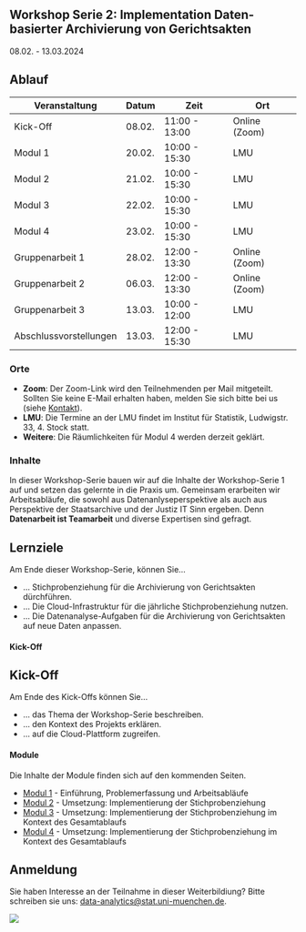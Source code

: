 ## Workshop Serie 2: Implementation Daten-basierter Archivierung von Gerichtsakten {.unnumbered}

08.02. - 13.03.2024


## Ablauf

| Veranstaltung      | Datum      | Zeit        | Ort |
|--------------------|------------|-------------|-------------|
| Kick-Off           | 08.02.     | 11:00 - 13:00| Online (Zoom) |
| Modul 1            | 20.02.     | 10:00 - 15:30| LMU |
| Modul 2            | 21.02.     | 10:00 - 15:30| LMU |
| Modul 3            | 22.02.     | 10:00 - 15:30| LMU |
| Modul 4            | 23.02.     | 10:00 - 15:30| LMU |
| Gruppenarbeit 1    | 28.02.     | 12:00 - 13:30| Online (Zoom) |
| Gruppenarbeit 2    | 06.03.     | 12:00 - 13:30| Online (Zoom) |
| Gruppenarbeit 3    | 13.03.     | 10:00 - 12:00| LMU |
| Abschlussvorstellungen  | 13.03.     | 12:00 - 15:30| LMU |

### Orte

- **Zoom**: Der Zoom-Link wird den Teilnehmenden per Mail mitgeteilt. Sollten Sie keine E-Mail erhalten haben, melden Sie sich bitte bei us (siehe [Kontakt](kontakt.html)).
- **LMU**: Die Termine an der LMU findet im Institut für Statistik, Ludwigstr. 33, 4. Stock statt.
- **Weitere**: Die Räumlichkeiten für Modul 4 werden derzeit geklärt.

### Inhalte

In dieser Workshop-Serie bauen wir auf die Inhalte der Workshop-Serie 1 auf
und setzen das gelernte in die Praxis um. Gemeinsam erarbeiten wir Arbeitsabläufe,
die sowohl aus Datenanlyseperspektive als auch aus Perspektive der Staatsarchive
und der Justiz IT Sinn ergeben. 
Denn **Datenarbeit ist Teamarbeit** und diverse Expertisen sind gefragt.


::: {.callout-tip}
## Lernziele
Am Ende dieser Workshop-Serie, können Sie...

* ... Stichprobenziehung für die Archivierung von Gerichtsakten dürchführen.
* ... Die Cloud-Infrastruktur für die jährliche Stichprobenziehung nutzen.
* ... Die Datenanalyse-Aufgaben für die Archivierung von Gerichtsakten auf neue Daten anpassen.

:::


#### Kick-Off
::: {.callout-tip}
## Kick-Off

Am Ende des Kick-Offs können Sie...

* ... das Thema der Workshop-Serie beschreiben.
* ... den Kontext des Projekts erklären.
* ... auf die Cloud-Plattform zugreifen.

:::

#### Module
Die Inhalte der Module finden sich auf den kommenden Seiten.

* [Modul 1](WS2_Modul_1.html) - Einführung, Problemerfassung und Arbeitsabläufe
* [Modul 2](WS2_Modul_2.html) - Umsetzung: Implementierung der Stichprobenziehung
* [Modul 3](WS2_Modul_3.html) - Umsetzung: Implementierung der Stichprobenziehung im Kontext des Gesamtablaufs
* [Modul 4](WS2_Modul_4.html) - Umsetzung: Implementierung der Stichprobenziehung im Kontext des Gesamtablaufs

## Anmeldung
Sie haben Interesse an der Teilnahme in dieser Weiterbildiung? Bitte schreiben sie uns: [data-analytics@stat.uni-muenchen.de](mailto:data-analytics@stat.uni-muenchen.de).

![](icons/Logos.png) 
